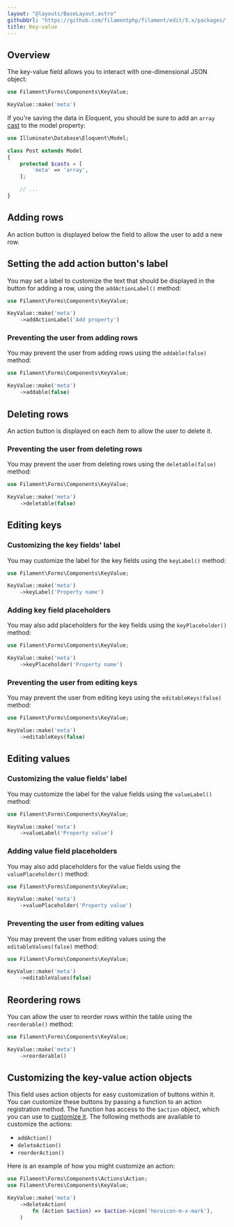 ```yaml
---
layout: "@layouts/BaseLayout.astro"
githubUrl: "https://github.com/filamentphp/filament/edit/3.x/packages/forms/docs/03-fields/16-key-value.md"
title: Key-value
---
```


## Overview

The key-value field allows you to interact with one-dimensional JSON object:

```php
use Filament\Forms\Components\KeyValue;

KeyValue::make('meta')
```

<AutoScreenshot name="forms/fields/key-value/simple" alt="Key-value" version="3.x" />

If you're saving the data in Eloquent, you should be sure to add an `array` [cast](https://laravel.com/docs/eloquent-mutators#array-and-json-casting) to the model property:

```php
use Illuminate\Database\Eloquent\Model;

class Post extends Model
{
    protected $casts = [
        'meta' => 'array',
    ];

    // ...
}
```

## Adding rows

An action button is displayed below the field to allow the user to add a new row.

## Setting the add action button's label

You may set a label to customize the text that should be displayed in the button for adding a row, using the `addActionLabel()` method:

```php
use Filament\Forms\Components\KeyValue;

KeyValue::make('meta')
    ->addActionLabel('Add property')
```

### Preventing the user from adding rows

You may prevent the user from adding rows using the `addable(false)` method:

```php
use Filament\Forms\Components\KeyValue;

KeyValue::make('meta')
    ->addable(false)
```

## Deleting rows

An action button is displayed on each item to allow the user to delete it.

### Preventing the user from deleting rows

You may prevent the user from deleting rows using the `deletable(false)` method:

```php
use Filament\Forms\Components\KeyValue;

KeyValue::make('meta')
    ->deletable(false)
```

## Editing keys

### Customizing the key fields' label

You may customize the label for the key fields using the `keyLabel()` method:

```php
use Filament\Forms\Components\KeyValue;

KeyValue::make('meta')
    ->keyLabel('Property name')
```

### Adding key field placeholders

You may also add placeholders for the key fields using the `keyPlaceholder()` method:

```php
use Filament\Forms\Components\KeyValue;

KeyValue::make('meta')
    ->keyPlaceholder('Property name')
```

### Preventing the user from editing keys

You may prevent the user from editing keys using the `editableKeys(false)` method:

```php
use Filament\Forms\Components\KeyValue;

KeyValue::make('meta')
    ->editableKeys(false)
```

## Editing values

### Customizing the value fields' label

You may customize the label for the value fields using the `valueLabel()` method:

```php
use Filament\Forms\Components\KeyValue;

KeyValue::make('meta')
    ->valueLabel('Property value')
```

### Adding value field placeholders

You may also add placeholders for the value fields using the `valuePlaceholder()` method:

```php
use Filament\Forms\Components\KeyValue;

KeyValue::make('meta')
    ->valuePlaceholder('Property value')
```

### Preventing the user from editing values

You may prevent the user from editing values using the `editableValues(false)` method:

```php
use Filament\Forms\Components\KeyValue;

KeyValue::make('meta')
    ->editableValues(false)
```

## Reordering rows

You can allow the user to reorder rows within the table using the `reorderable()` method:

```php
use Filament\Forms\Components\KeyValue;

KeyValue::make('meta')
    ->reorderable()
```

<AutoScreenshot name="forms/fields/key-value/reorderable" alt="Key-value with reorderable rows" version="3.x" />

## Customizing the key-value action objects

This field uses action objects for easy customization of buttons within it. You can customize these buttons by passing a function to an action registration method. The function has access to the `$action` object, which you can use to [customize it](../../actions/trigger-button). The following methods are available to customize the actions:

- `addAction()`
- `deleteAction()`
- `reorderAction()`

Here is an example of how you might customize an action:

```php
use Filament\Forms\Components\Actions\Action;
use Filament\Forms\Components\KeyValue;

KeyValue::make('meta')
    ->deleteAction(
        fn (Action $action) => $action->icon('heroicon-m-x-mark'),
    )
```
